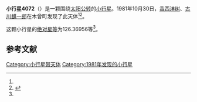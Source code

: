 {{Infobox planet
| bgcolour = #FFFFC0
| name = 4072 Yayoi
| symbol = 
| image = 
| caption = 
| discovery = yes
| discovery_ref = 
| discoverer = [[香西洋树|香西洋树]]、[[古川麒一郎|古川麒一郎]]
| discovery_site = [[木曾町|木曾町]] 
| discovered = 1981年10月30日
| designations = yes
| mp_name = 
| named_after = 
| alt_names = 1981 UJ4/ 1972 YW / 1975 XS5 / 1983 JO / 1984 UU2 / 1984 WK1 / 1987 SL6
| mp_category = [[主带小行星|主带小行星]]
| orbit_ref = <ref name="a">[http://ssd.jpl.nasa.gov/sbdb.cgi?sstr=4072 4072 Yayoi] {{Wayback|url=http://ssd.jpl.nasa.gov/sbdb.cgi?sstr=4072 |date=20210717133030 }}，小行星數據庫瀏覽器（JPL Small-Body Database Browser）－[[美国国家航空航天局|美国国家航空航天局]]喷气推进实验室</ref>
| epoch = 2456400.5 (2013年4月18日更新)
| aphelion = {{convert|2.2840603|AU|km|3|abbr=on|lk=out}}
| perihelion = {{convert|2.0061245|AU|km|3|abbr=on}}
| semimajor = {{convert|2.1450924|AU|km|3|abbr=on}}
| eccentricity = 0.0647841
| period = 1147.538956 [[日|日]]<br />3.14[[儒略年|儒略年]]
| avg_speed = 
| inclination = 2.16290
| asc_node = 21.35734
| mean_anomaly = 
| arg_peri = 126.36956
| satellites = 
| physical_characteristics = yes
| dimensions = 
| mass = 
| density = 
| surface_grav = 
| escape_velocity = 
| sidereal_day = 
| axial_tilt = 
| pole_ecliptic_lat = 
| pole_ecliptic_lon = 
| albedo = 
| temperatures= 
| temp_name1 = 
| mean_temp_1 = 
| max_temp_1 = 
| temp_name2 = 
| max_temp_2 = 
| spectral_type = 
| abs_magnitude = 126.36956
}}

'''小行星4072'''（{{lang-en|4072 Yayoi}}）是一颗围绕[[太阳|太阳]][[公转|公转]]的[[小行星|小行星]]。1981年10月30日，[[香西洋树|香西洋树]]、[[古川麒一郎|古川麒一郎]]在木曾町发现了此天体<ref name="a" /><ref>{{cite news|title=小行星列表|url=http://cfa-www.harvard.edu/iau/lists/NumberedMPs.txt|accessdate=2013-07-08|newspaper=哈佛大学|archive-date=2008-05-17|archive-url=https://web.archive.org/web/20080517010638/http://cfa-www.harvard.edu/iau/lists/NumberedMPs.txt|dead-url=no}}</ref>。

这颗小行星的[[绝对星等|绝对星等]]为126.36956等<ref name="a" />。

==参考文献==
{{reflist}}
{{Minor Planet Number|[[小行星4071|小行星4071]]|[[小行星4073|小行星4073]]}}

{{小天体}}

[[Category:小行星带天体|Category:小行星带天体]]
[[Category:1981年发现的小行星|Category:1981年发现的小行星]]

{{asteroid-stub}}